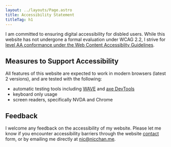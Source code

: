 ```yaml
---
layout: ../layouts/Page.astro
title: Accessibility Statement
titleTag: h1
---
```


I am committed to ensuring digital accessibility for disbled users. While this website has not undergone a formal evaluation under WCAG 2.2, I strive for [level AA conformance under the Web Content Accessiblity Guidelines](https://www.w3.org/TR/WCAG22/).

## Measures to Support Accessibility

All features of this website are expected to work in modern browsers (latest 2 versions), and are tested with the following:

- automatic testing tools including [WAVE](https://wave.webaim.org/) and [axe DevTools](https://chromewebstore.google.com/detail/axe-devtools-web-accessib/lhdoppojpmngadmnindnejefpokejbdd)
- keyboard only usage
- screen readers, specifically NVDA and Chrome

## Feedback

I welcome any feedback on the accessibility of my website. Please let me know if you encounter accessibility barriers through the website [contact](/contact/) form, or by emailing me directly at [nic@nicchan.me](mailto:nicchan.me).
